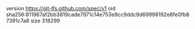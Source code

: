 version https://git-lfs.github.com/spec/v1
oid sha256:811967af2bb3819cade7971c14e753e9cc9ddc9d69998192e8fe0fb87391c7a8
size 318299
